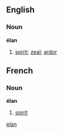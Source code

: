 ==English==

===Noun===
'''élan'''
# [[spirit]]; [[zeal]]; [[ardor]]

==French==

===Noun===
'''élan'''

# [[spirit]]

[[category:English words spelled with diacritics|elan]]
